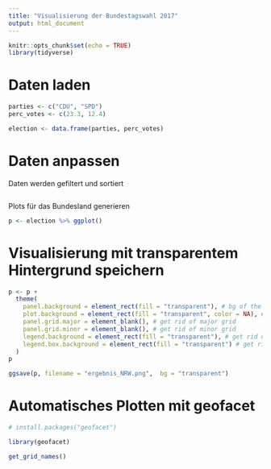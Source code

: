```yaml
---
title: "Visualisierung der Bundestagswahl 2017"
output: html_document
---
```


```r
knitr::opts_chunk$set(echo = TRUE)
library(tidyverse)
```


# Daten laden
```r

parties <- c("CDU", "SPD")
perc_votes <- c(23.3, 12.4)

election <- data.frame(parties, perc_votes)

```


# Daten anpassen 
Daten werden gefiltert und sortiert
```r


```


Plots für das Bundesland generieren
```r

p <- election %>% ggplot()

```




# Visualisierung mit transparentem Hintergrund speichern
```r
p <- p +
  theme(
    panel.background = element_rect(fill = "transparent"), # bg of the panel
    plot.background = element_rect(fill = "transparent", color = NA), # bg of the plot
    panel.grid.major = element_blank(), # get rid of major grid
    panel.grid.minor = element_blank(), # get rid of minor grid
    legend.background = element_rect(fill = "transparent"), # get rid of legend bg
    legend.box.background = element_rect(fill = "transparent") # get rid of legend panel bg
  )
p

ggsave(p, filename = "ergebnis_NRW.png",  bg = "transparent")

```


# Automatisches Plotten mit geofacet
```r
# install.packages("geofacet")

library(geofacet)

get_grid_names()

```

